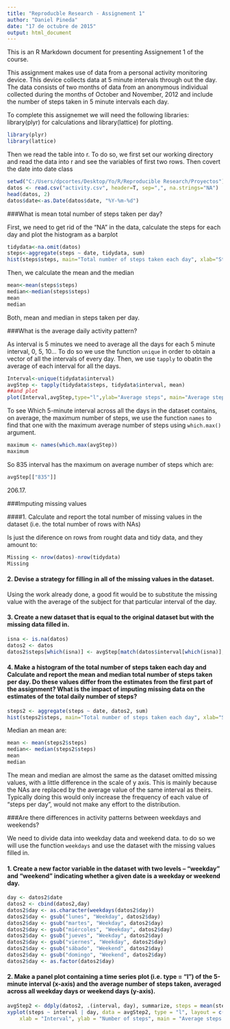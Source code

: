 ```yaml
---
title: "Reproducble Research - Assignement 1"
author: "Daniel Pineda"
date: "17 de octubre de 2015"
output: html_document
---
```


This is an R Markdown document for presenting Assignement 1 of the course.

This assignment makes use of data from a personal activity monitoring device. This device collects data at 5 minute intervals through out the day. The data consists of two months of data from an anonymous individual collected during the months of October and November, 2012 and include the number of steps taken in 5 minute intervals each day.

To complete this assignemet we will need the following libraries: library(plyr) for calculations and library(lattice) for plotting.

```r
library(plyr)
library(lattice)
```

Then we read the table into r. To do so, we first set our working directory and read the data into r and see the variables of first two rows. Then covert the date into date class

```r
setwd("C:/Users/dpcortes/Desktop/Yo/R/Reproducible Research/Proyectos")
datos <- read.csv("activity.csv", header=T, sep=",", na.strings="NA")
head(datos, 2)
datos$date<-as.Date(datos$date, "%Y-%m-%d")
```

###What is mean total number of steps taken per day?

First, we need to get rid of the "NA" in the data, calculate the steps for each day and plot the histogram as a barplot

```r
tidydata<-na.omit(datos)
steps<-aggregate(steps ~ date, tidydata, sum)
hist(steps$steps, main="Total number of steps taken each day", xlab="Steps per Day", col="green")
```

Then, we calculate the mean and the median

```r
mean<-mean(steps$steps)
median<-median(steps$steps)
mean
median
```

Both, mean and median in steps taken per day.

###What is the average daily activity pattern?

As interval is 5 minutes we need to average all the days for each 5 minute interval, 0, 5, 10... To do so we use the function `unique` in order to obtain a vector of all the intervals of every day. Then, we use `tapply` to obatin the average of each interval for all the days.

```r
Interval<-unique(tidydata$interval)
avgStep <- tapply(tidydata$steps, tidydata$interval, mean)
##and plot
plot(Interval,avgStep,type="l",ylab="Average steps", main="Average steps per interval")
```

To see Which 5-minute interval across all the days in the dataset contains,  on average, the maximum number of steps, we use the function `names` to find that one with the maximum average number of steps using `which.max()` argument.

```r
maximum <- names(which.max(avgStep))
maximum
```

So 835 interval has the maximum on average number of steps which are:

```r
avgStep[["835"]]
```

206.17.

###Imputing missing values

####1. Calculate and report the total number of missing values in the dataset (i.e. the total number of rows with NAs)

Is just the diference on rows from rought data and tidy data, and they amount to:

```r
Missing <- nrow(datos)-nrow(tidydata)
Missing
```

#### 2. Devise a strategy for filling in all of the missing values in the dataset. 

Using the work already done, a good fit would be to substitute the missing value with the average of the subject for that particular interval of the day.

#### 3. Create a new dataset that is equal to the original dataset but with the missing data filled in.

```r
isna <- is.na(datos)
datos2 <- datos
datos2$steps[which(isna)] <- avgStep[match(datos$interval[which(isna)], datos$interval)]
```

#### 4. Make a histogram of the total number of steps taken each day and Calculate and report the mean and median total number of steps taken per day. Do these values differ from the estimates from the first part of the assignment? What is the impact of imputing missing data on the estimates of the total daily number of steps?

```r
steps2 <- aggregate(steps ~ date, datos2, sum)
hist(steps2$steps, main="Total number of steps taken each day", xlab="Steps per Day", col="green")

```

Median an mean are:

```r
mean <- mean(steps2$steps)
median<- median(steps2$steps)
mean
median
```

The mean and median are almost the same as the dataset omitted missing values, with a little difference in the scale of y axis. This is mainly because the NAs are replaced by the average value of the same interval as theirs. Typically doing this would only increase the frequency of each value of “steps per day”, would not make any effort to the distribution.

###Are there differences in activity patterns between weekdays and weekends?

We need to divide data into weekday data and weekend data. to do so we will use the function `weekdays` and use the dataset with the missing values filled in.

#### 1. Create a new factor variable in the dataset with two levels – “weekday” and “weekend” indicating whether a given date is a weekday or weekend day.

```r
day <- datos2$date
datos2 <- cbind(datos2,day)
datos2$day <- as.character(weekdays(datos2$day))
datos2$day <- gsub("lunes", "Weekday", datos2$day)
datos2$day <- gsub("martes", "Weekday", datos2$day)
datos2$day <- gsub("miércoles", "Weekday", datos2$day)
datos2$day <- gsub("jueves", "Weekday", datos2$day)
datos2$day <- gsub("viernes", "Weekday", datos2$day)
datos2$day <- gsub("sábado", "Weekend", datos2$day)
datos2$day <- gsub("domingo", "Weekend", datos2$day)
datos2$day <- as.factor(datos2$day)
```

#### 2. Make a panel plot containing a time series plot (i.e. type = "l") of the 5-minute interval (x-axis) and the average number of steps taken, averaged across all weekday days or weekend days (y-axis). 

```r
avgStep2 <- ddply(datos2, .(interval, day), summarize, steps = mean(steps))
xyplot(steps ~ interval | day, data = avgStep2, type = "l", layout = c(1, 2), 
    xlab = "Interval", ylab = "Number of steps", main = "Average steps by day")
```
